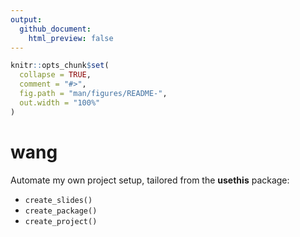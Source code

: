 ```yaml
---
output: 
  github_document:
    html_preview: false
---
```


<!-- README.md is generated from README.Rmd. Please edit that file -->

```r
knitr::opts_chunk$set(
  collapse = TRUE,
  comment = "#>",
  fig.path = "man/figures/README-",
  out.width = "100%"
)
```
# wang

Automate my own project setup, tailored from the **usethis** package:

* `create_slides()`
* `create_package()`
* `create_project()`
